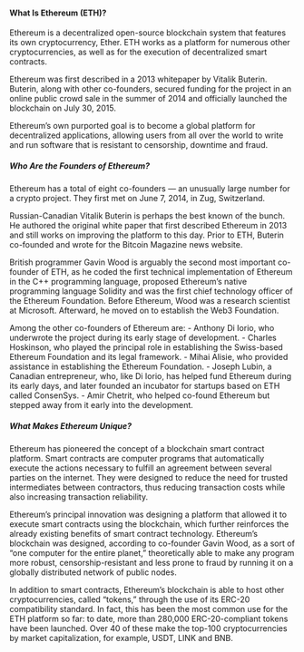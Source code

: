 
#### What Is Ethereum (ETH)?

Ethereum is a decentralized open-source blockchain system that features its own cryptocurrency, Ether. ETH works as a platform for numerous other cryptocurrencies, as well as for the execution of decentralized smart contracts.

Ethereum was first described in a 2013 whitepaper by Vitalik Buterin. Buterin, along with other co-founders, secured funding for the project in an online public crowd sale in the summer of 2014 and officially launched the blockchain on July 30, 2015.

Ethereum’s own purported goal is to become a global platform for decentralized applications, allowing users from all over the world to write and run software that is resistant to censorship, downtime and fraud.

##### Who Are the Founders of Ethereum?

Ethereum has a total of eight co-founders — an unusually large number for a crypto project. They first met on June 7, 2014, in Zug, Switzerland.

Russian-Canadian Vitalik Buterin is perhaps the best known of the bunch. He authored the original white paper that first described Ethereum in 2013 and still works on improving the platform to this day. Prior to ETH, Buterin co-founded and wrote for the Bitcoin Magazine news website.

British programmer Gavin Wood is arguably the second most important co-founder of ETH, as he coded the first technical implementation of Ethereum in the C++ programming language, proposed Ethereum’s native programming language Solidity and was the first chief technology officer of the Ethereum Foundation. Before Ethereum, Wood was a research scientist at Microsoft. Afterward, he moved on to establish the Web3 Foundation.

Among the other co-founders of Ethereum are: - Anthony Di Iorio, who underwrote the project during its early stage of development. - Charles Hoskinson, who played the principal role in establishing the Swiss-based Ethereum Foundation and its legal framework. - Mihai Alisie, who provided assistance in establishing the Ethereum Foundation. - Joseph Lubin, a Canadian entrepreneur, who, like Di Iorio, has helped fund Ethereum during its early days, and later founded an incubator for startups based on ETH called ConsenSys. - Amir Chetrit, who helped co-found Ethereum but stepped away from it early into the development.

##### What Makes Ethereum Unique?

Ethereum has pioneered the concept of a blockchain smart contract platform. Smart contracts are computer programs that automatically execute the actions necessary to fulfill an agreement between several parties on the internet. They were designed to reduce the need for trusted intermediates between contractors, thus reducing transaction costs while also increasing transaction reliability.

Ethereum’s principal innovation was designing a platform that allowed it to execute smart contracts using the blockchain, which further reinforces the already existing benefits of smart contract technology. Ethereum’s blockchain was designed, according to co-founder Gavin Wood, as a sort of “one computer for the entire planet,” theoretically able to make any program more robust, censorship-resistant and less prone to fraud by running it on a globally distributed network of public nodes.

In addition to smart contracts, Ethereum’s blockchain is able to host other cryptocurrencies, called “tokens,” through the use of its ERC-20 compatibility standard. In fact, this has been the most common use for the ETH platform so far: to date, more than 280,000 ERC-20-compliant tokens have been launched. Over 40 of these make the top-100 cryptocurrencies by market capitalization, for example, USDT, LINK and BNB.
